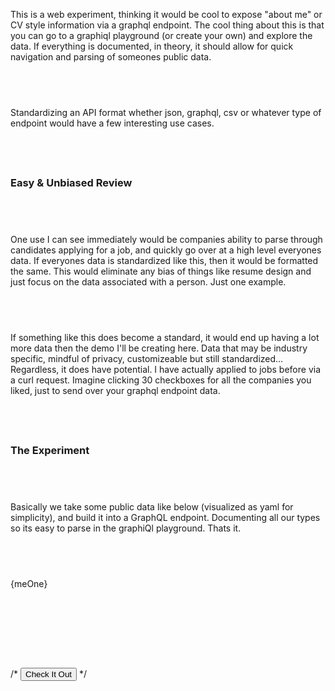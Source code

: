 
This is a web experiment, thinking it would be cool to expose "about me" or CV style information via a graphql endpoint. The cool thing about this is that you can go to a graphiql playground (or create your own) and explore the data. If everything is documented, in theory, it should allow for quick navigation and parsing of someones public data.

&nbsp;&nbsp;
-----

Standardizing an API format whether json, graphql, csv or whatever type of endpoint would have a few interesting use cases.

&nbsp;&nbsp;
-----

### Easy & Unbiased Review

&nbsp;&nbsp;
-----

One use I can see immediately would be companies ability to parse through candidates applying for a job, and quickly go over at a high level everyones data. If everyones data is standardized like this, then it would be formatted the same. This would eliminate any bias of things like resume design and just focus on the data associated with a person. Just one example.

&nbsp;&nbsp;
-----

If something like this does become a standard, it would end up having a lot more data then the demo I'll be creating here. Data that may be industry specific, mindful of privacy, customizeable but still standardized... Regardless, it does have potential. I have actually applied to jobs before via a curl request. Imagine clicking 30 checkboxes for all the companies you liked, just to send over your graphql endpoint data.

&nbsp;&nbsp;
-----

### The Experiment

&nbsp;&nbsp;
-----

Basically we take some public data like below (visualized as yaml for simplicity), and build it into a GraphQL endpoint. Documenting all our types so its easy to parse in the graphiQl playground. Thats it.

&nbsp;&nbsp;
-----

<Highlight language="yaml">{meOne}</Highlight>

&nbsp;&nbsp;
-----

&nbsp;&nbsp;
-----

/* 
<Button href="https://d2ml5pl4d66ya9.cloudfront.net/playground" className="block gr-tw-3 py-6 px-8 max-w-xs mx-auto rounded hover:opacity-75 text-center" target="_blank">
<span className="text-white">Check It Out</span>
</Button>
*/
